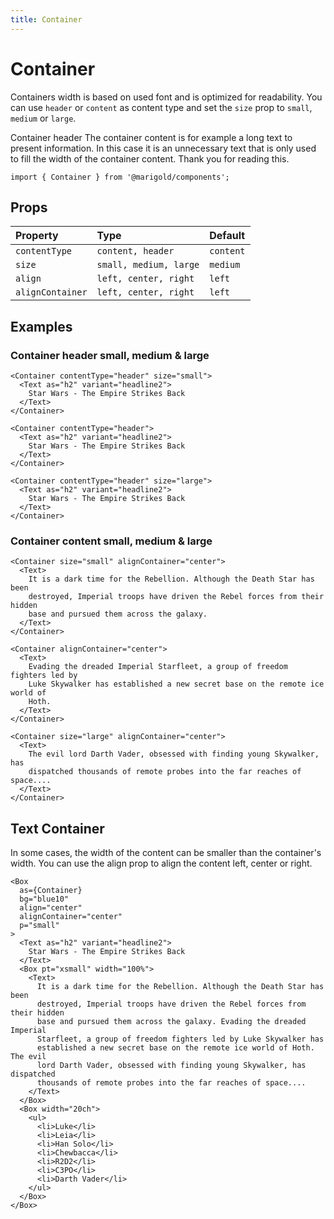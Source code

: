 ```yaml
---
title: Container
---
```



# Container

Containers width is based on used font and is optimized for readability. You can use `header` or `content` as content type and set the `size` prop to `small`, `medium` or `large`.

<Box border="1px solid #ced4da" bg="#e9ecef" p="xsmall">
  <Box
    as={Container}
    contentType="header"
    align="center"
    alignContainer="center"
  >
    <Text as="h2" variant="headline2">
      Container header
    </Text>
  </Box>
  <Box as={Container} align="center" alignContainer="center">
    <Text>
      The container content is for example a long text to present information.
      In this case it is an unnecessary text that is only used to fill the width
      of the container content. Thank you for reading this.
    </Text>
  </Box>
</Box>

```tsx onlyCode
import { Container } from '@marigold/components';
```

## Props

| Property         | Type                   | Default   |
| :--------------- | :--------------------- | :-------- |
| `contentType`    | `content, header`      | `content` |
| `size`           | `small, medium, large` | `medium`  |
| `align`          | `left, center, right`  | `left`    |
| `alignContainer` | `left, center, right`  | `left`    |

## Examples

### Container header small, medium & large

```tsx
<Container contentType="header" size="small">
  <Text as="h2" variant="headline2">
    Star Wars - The Empire Strikes Back
  </Text>
</Container>
```

```tsx
<Container contentType="header">
  <Text as="h2" variant="headline2">
    Star Wars - The Empire Strikes Back
  </Text>
</Container>
```

```tsx
<Container contentType="header" size="large">
  <Text as="h2" variant="headline2">
    Star Wars - The Empire Strikes Back
  </Text>
</Container>
```

### Container content small, medium & large

```tsx
<Container size="small" alignContainer="center">
  <Text>
    It is a dark time for the Rebellion. Although the Death Star has been
    destroyed, Imperial troops have driven the Rebel forces from their hidden
    base and pursued them across the galaxy.
  </Text>
</Container>
```

```tsx
<Container alignContainer="center">
  <Text>
    Evading the dreaded Imperial Starfleet, a group of freedom fighters led by
    Luke Skywalker has established a new secret base on the remote ice world of
    Hoth.
  </Text>
</Container>
```

```tsx
<Container size="large" alignContainer="center">
  <Text>
    The evil lord Darth Vader, obsessed with finding young Skywalker, has
    dispatched thousands of remote probes into the far reaches of space....
  </Text>
</Container>
```

## Text Container

In some cases, the width of the content can be smaller than the container's width. You can use the align prop to align the content left, center or right.

```tsx
<Box
  as={Container}
  bg="blue10"
  align="center"
  alignContainer="center"
  p="small"
>
  <Text as="h2" variant="headline2">
    Star Wars - The Empire Strikes Back
  </Text>
  <Box pt="xsmall" width="100%">
    <Text>
      It is a dark time for the Rebellion. Although the Death Star has been
      destroyed, Imperial troops have driven the Rebel forces from their hidden
      base and pursued them across the galaxy. Evading the dreaded Imperial
      Starfleet, a group of freedom fighters led by Luke Skywalker has
      established a new secret base on the remote ice world of Hoth. The evil
      lord Darth Vader, obsessed with finding young Skywalker, has dispatched
      thousands of remote probes into the far reaches of space....
    </Text>
  </Box>
  <Box width="20ch">
    <ul>
      <li>Luke</li>
      <li>Leia</li>
      <li>Han Solo</li>
      <li>Chewbacca</li>
      <li>R2D2</li>
      <li>C3PO</li>
      <li>Darth Vader</li>
    </ul>
  </Box>
</Box>
```
